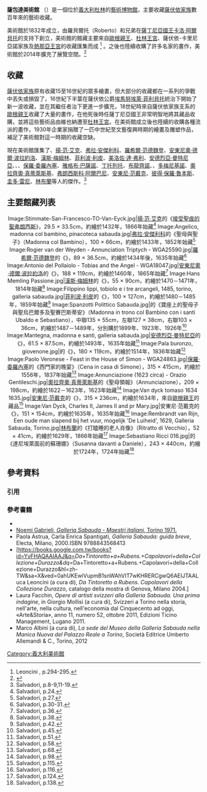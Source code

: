 {{Infobox Museum
| name = 薩包達美術館
| native_name = Galleria Sabauda
| image = 3324TorinoGalleriaSabauda.jpg
| caption =
| imagesize = 
| pushpin_map =
| latitude = 
| longitude = 
| established = 1832年
| dissolved =
| location =  {{ITA}}[[都靈|杜林]]9月20日大道86號
| type = [[藝術博物館|藝術博物館]]
| visitors  =360,847（2017）<ref>{{Cite web |url=http://www.statistica.beniculturali.it/rilevazioni/musei/Anno%202017/MUSEI_TAVOLA7_2017.pdf |title=2017年參觀人數統計列表 |accessdate=2019-07-27 |archive-date=2019-06-09 |archive-url=https://web.archive.org/web/20190609110617/http://www.statistica.beniculturali.it/rilevazioni/musei/Anno%202017/MUSEI_TAVOLA7_2017.pdf |dead-url=no }}</ref>
| director = 安娜瑪麗亞·巴瓦（Annamaria Bava）
| curator =
| publictransit =
| website = [http://www.galleriasabauda.beniculturali.it www.galleriasabauda.beniculturali.it]
}}

'''薩包達美術館''' （{{lang-it|Galleria Sabauda}}）是一個位於[[義大利|義大利]][[都靈|杜林]]的[[藝術博物館|藝術博物館]]，主要收藏[[薩伏依家族|薩伏依家族]]數百年來的藝術收藏。

美術館於1832年成立，由羅貝爾托（Roberto）和{{Tsl|en|Massimo d'Azeglio|馬西莫·阿澤廖}}兄弟在[[薩丁尼亞國王|薩丁尼亞國王]][[卡洛·阿爾貝托|卡洛·阿爾貝托]]的支持下創立，美術館的館藏主要來自[[歐根親王|歐根親王]]、[[杜林王宮|杜林王宮]]、薩伏依-卡里尼亞諾家族及[[熱那亞王宮|熱那亞王宮]]的收藏匯集而成 <ref>Leoncini , p.294-295.</ref>
。之後也陸續收購了許多名家的畫作，美術館於2014年擴充了展覽空間。<ref>{{Cite web |url=http://www.italy24.ilsole24ore.com/art/arts-and-leisure/2014-12-04/galleria-sabauda-re-opens-on-view-the-savoia-collection-from-beato-angelico-to-rubens-160728.php?uuid=ABKKQ6LC |title=One of Italy’s most extraordinary collections returns home in Turin’s Royal Palace |accessdate=2015-09-23 |archive-date=2016-03-04 |archive-url=https://web.archive.org/web/20160304051439/http://www.italy24.ilsole24ore.com/art/arts-and-leisure/2014-12-04/galleria-sabauda-re-opens-on-view-the-savoia-collection-from-beato-angelico-to-rubens-160728.php?uuid=ABKKQ6LC |dead-url=no }}</ref>

==收藏==
[[薩伏依家族|薩伏依家族]]原有收藏15至16世紀的眾多繪畫，但大部分的收藏都在一系列的爭戰中丟失或損毀了，16世紀下半葉在薩伏依公爵[[埃馬努埃萊·菲利貝托_(薩伏依)|埃馬努埃萊·菲利貝托]]統治下開始了新一波收藏，並在其繼任者{{Tsl|en|Charles Emmanuel I, Duke of Savoy|卡洛·埃曼紐埃萊·迪·薩伏依}}治下更進一步擴充，18世紀時來自薩伏依家族支系的[[歐根親王|歐根親王]]收藏了大量的畫作，在他死後時任薩丁尼亞國王{{Tsl|en|Charles Emmanuel III of Sardinia|卡洛·埃曼紐埃萊三世·迪·薩伏依}}非常明智地將其藏品收購，並將這些藝術品由維也納遷至[[杜林王宮|杜林王宮]]。在美術館成立後也陸續的收購各種流派的畫作，1930年企業家{{Tsl|it|Riccardo Guarino|瑞卡爾多·瓜里諾}}捐贈了一匹中世紀至文藝復興時期的繪畫及雕塑作品，補足了美術館對這一時期的收藏空缺。

現在美術館匯集了{{Tsl|en|Bernardo Daddi|貝爾納多·達迪}}、[[揚·范·艾克|揚·范·艾克]]、[[弗拉·安傑利科|弗拉·安傑利科]]、[[羅希爾·范德魏登|羅希爾·范德魏登]]、[[安東尼奧·德爾·波拉約洛|安東尼奧·德爾·波拉約洛]]、[[漢斯·梅姆林|漢斯·梅姆林]]、[[菲利波·利皮|菲利波·利皮]]、[[美洛佐·達·弗利|美洛佐·達·弗利]]、[[安德烈亞·曼特尼亞|安德烈亞·曼特尼亞]]、{{Tsl|en|Gaudenzio Ferrari|高登齊奧·費拉里}}、{{Tsl|en|Gerolamo Giovenone|傑羅拉莫·喬文諾內}}、[[保羅·委羅內塞|保羅·委羅內塞]]、[[雅格布·巴薩諾|雅格布·巴薩諾]]、[[丁托列托|丁托列托]]、[[布龍齊諾|布龍齊諾]]、{{Tsl|en|Jan Brueghel the Elder|老揚·勃魯蓋爾}}、[[多梅尼基諾|多梅尼基諾]]、[[奧拉齊奧·真蒂萊斯基|奧拉齊奧·真蒂萊斯基]]、[[弗朗西斯科·阿爾巴尼|弗朗西斯科·阿爾巴尼]]、[[安東尼·范戴克|安東尼·范戴克]]、[[彼得·保羅·魯本斯|彼得·保羅·魯本斯]]、[[圭多·雷尼|圭多·雷尼]]、[[林布蘭|林布蘭]]等人的傑作。<ref> Salvadori, p.8-9,11-19.</ref>

==主要館藏列表==
<center>
<gallery widths="210px" heights="190px" perrow=3>
Image:Stimmate-San-Francesco-TO-Van-Eyck.jpg|[[揚·范·艾克|揚·范·艾克]]的《[[接受聖痕的聖弗朗西斯|接受聖痕的聖弗朗西斯]]》，29.5 × 33.5cm，約繪於1432年，1866年始藏<ref> Salvadori, p.24.</ref>
Image:Angelico, madonna col bambino, pinacoteca sabauda.jpg|[[弗拉·安傑利科|弗拉·安傑利科]]的《聖母與聖子》（Madonna col Bambino），100 × 66cm，約繪於1433年，1852年始藏<ref> Salvadori, p.27.</ref>
Image:Rogier van der Weyden - Annunciation Triptych - WGA25590.jpg|[[羅希爾·范德魏登|羅希爾·范德魏登]]的《{{Tsl|en|Annunciation Triptych (Rogier van der Weyden)|報喜三聯畫(羅希爾·范德魏登)|報喜三聯畫}}》，89 × 36.5cm，約繪於1434年後，1635年始藏<ref> Salvadori, p.30-31.</ref>
Image:Antonio del Pollaiolo - Tobias and the Angel - WGA18047.jpg|[[安東尼奧·德爾·波拉約洛|安東尼奧·德爾·波拉約洛]]的《{{Tsl|it|Arcangelo Raffaele e Tobiolo|大天使拉斐爾及多俾亞}}》，188 × 119cm，約繪於1460年，1865年始藏<ref> Salvadori, p.36.</ref>
Image:Hans Memling Passione.jpg|[[漢斯·梅姆林|漢斯·梅姆林]]的《{{Tsl|en|Scenes from the Passion of Christ|基督受難日(杜林)|基督受難日}}》，55 × 90cm，約繪於1470－1471年，1814年始藏<ref> Salvadori, p.38.</ref>
Image:Filippino lippi, tobiolo e i tre arcangeli, 1485, torino, galleria sabauda.jpg|[[菲利波·利皮|菲利波·利皮]]的《{{Tsl|en|Three Angels and Young Tobias|三位天使和多俾亞}}》，100 × 127cm，約繪於1480－1485年，1859年始藏<ref> Salvadori, p.42.</ref>
Image:Spanzotti Polittico Sabauda.jpg|{{Tsl|en|Giovanni Martino Spanzotti|喬凡尼·馬爾蒂諾·斯潘佐提}}的《寶座上的聖母子與聖烏巴爾多及聖賽巴斯蒂安》（Madonna in trono col Bambino con i santi Ubaldo e Sebastiano），中聯135 × 55cm，左聯127 × 38cm，右聯103 × 36cm，約繪於1487－1489年，分別購於1899年、1923年、1926年<ref> Salvadori, p.45.</ref>
Image:Mantegna, madonna e santi, galleria sabauda.jpg|[[安德烈亞·曼特尼亞|安德烈亞·曼特尼亞]]的《{{Tsl|it|Madonna col Bambino e santi (Mantegna)|聖母子及聖人們(曼特尼亞)|聖母子及聖人們}}》，61.5 × 87.5cm，約繪於1493年，1635年始藏<ref> Salvadori, p.51.</ref>
Image:Pala buronzo, giovenone.jpg|{{Tsl|en|Gerolamo Giovenone|傑羅拉莫·喬文諾內}}的《{{Tsl|it|Pala Buronzo|布隆佐之畫}}》，180 × 119cm，約繪於1514年，1836年始藏<ref> Salvadori, p.58.</ref>
Image:Paolo Veronese - Feast in the House of Simon - WGA24863.jpg|[[保羅·委羅內塞|保羅·委羅內塞]]的《西門家的晚宴》（Cena in casa di Simone），315 × 415cm，約繪於1556年，1837年始藏<ref> Salvadori, p.68.</ref>
Image:Annunciazione (1623 circa) - Orazio Gentileschi.jpg|[[奧拉齊奧·真蒂萊斯基|奧拉齊奧·真蒂萊斯基]]的《聖母領報》（Annunciazione），209 × 198cm，約繪於1622－1623年，1623年始藏<ref> Salvadori, p.98.</ref>
Image:Van dyck tomaso 1634 1635.jpg|[[安東尼·范戴克|安東尼·范戴克]]的《{{Tsl|it|Ritratto del principe Tommaso Francesco di Savoia Carignano|托瑪索·弗朗切斯科·薩伏依-卡里尼亞諾親王騎馬肖像畫}}》，315 × 236cm，約繪於1634年，來自[[歐根親王|歐根親王]]的藏品<ref> Salvadori, p.115.</ref>
Image:Van Dyck, Charles II, James II and pr Mary.jpg|安東尼·范戴克的《{{Tsl|it|Ritratto dei tre figli maggiori di Carlo I (Torino)|查理一世的三個孩子們 (杜林)|查理一世的三個孩子們}}》，151 × 154cm，約繪於1635年，1635年始藏<ref> Salvadori, p.116.</ref>
Image:Rembrandt van Rijn, Een oude man slapend bij het vuur, mogelijk 'De Luiheid', 1629, Galleria Sabauda, Torino.jpg|[[林布蘭|林布蘭]]的《打瞌睡的老人肖像》（Ritratto di Vecchio），52 × 41cm，約繪於1629年，1866年始藏<ref> Salvadori, p.124.</ref>
Image:Sebastiano Ricci 016.jpg|{{Tsl|en|Sebastiano Ricci|賽巴斯提亞諾·里奇}}的《達尼埃萊面前的蘇珊娜》（Susanna davanti a Daniele），243 × 440cm，約繪於1724年，1724年始藏<ref> Salvadori, p.138.</ref>

</gallery>
</center>

==參考資料==
===引用===
{{reflist|2}}
===參考書籍===
* {{Cite book|first=Francesca|last=Salvadori|others=崔月譯|year=2014|origyear=2005|title=Galleria Sabauda Torino|trans_title=都靈薩包達美術館|publisher=譯林出版|location=南京|isbn= 9787544747288}}
* [https://books.google.com.tw/books?id=iwJJAQAAIAAJ&q=%27Galleria+Sabauda+-+Maestri+italiani&dq=%27Galleria+Sabauda+-+Maestri+italiani&hl=zh-TW&sa=X&redir_esc=y Noemi Gabrieli, ''Galleria Sabauda - Maestri italiani'', Torino 1971.] {{Wayback|url=https://books.google.com.tw/books?id=iwJJAQAAIAAJ&q=%27Galleria+Sabauda+-+Maestri+italiani&dq=%27Galleria+Sabauda+-+Maestri+italiani&hl=zh-TW&sa=X&redir_esc=y |date=20170929231330 }}
* Paola Astrua, Carla Enrica Spantigati, ''Galleria Sabauda: guida breve'', Electa, Milano, 2000.ISBN 9788843568413
* [https://books.google.com.tw/books?id=YvFHAQAAIAAJ&q=''Da+Tintoretto+a+Rubens.+Capolavori+della+Collezione+Durazzo&dq=''Da+Tintoretto+a+Rubens.+Capolavori+della+Collezione+Durazzo&hl=zh-TW&sa=X&ved=0ahUKEwiVupmB1snWAhVIT7wKHRERCgwQ6AEIJTAALuca Leoncini (a cura di), ''Da Tintoretto a Rubens. Capolavori della Collezione Durazzo'', catalogo della mostra di Genova, Milano 2004.]
* Laura Facchin, ''Opere di artisti svizzeri alla Galleria Sabauda. Una prima indagine'', in Giorgio Mollisi (a cura di), Svizzeri a Torino nella storia, nell'arte, nella cultura, nell'economia dal Cinquecento ad oggi, «Arte&Storia», anno 11, numero 52, ottobre 2011, Edizioni Ticino Management, Lugano 2011.
* Marco Albini (a cura di), ''La sede del Museo della Galleria Sabauda nella Manica Nuova del Palazzo Reale a Torino'', Società Editrice Umberto Allemandi & C., Torino, 2012

{{Authority control}}
[[Category:義大利美術館|Category:義大利美術館]]